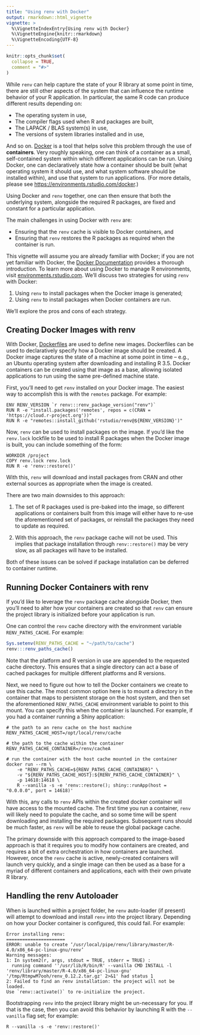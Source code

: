 ```yaml
---
title: "Using renv with Docker"
output: rmarkdown::html_vignette
vignette: >
  %\VignetteIndexEntry{Using renv with Docker}
  %\VignetteEngine{knitr::rmarkdown}
  %\VignetteEncoding{UTF-8}
---
```


```r
knitr::opts_chunk$set(
  collapse = TRUE,
  comment = "#>"
)
```

While `renv` can help capture the state of your R library at some point in time,
there are still other aspects of the system that can influence the runtime
behavior of your R application. In particular, the same R code can produce
different results depending on:

- The operating system in use,
- The compiler flags used when R and packages are built,
- The LAPACK / BLAS system(s) in use,
- The versions of system libraries installed and in use,

And so on. [Docker](https://www.docker.com/) is a tool that helps solve this
problem through the use of __containers__. Very roughly speaking, one can think
of a container as a small, self-contained system within which different
applications can be run. Using Docker, one can declaratively state how a
container should be built (what operating system it should use, and what system
software should be installed within), and use that system to run applications.
(For more details, please see <https://environments.rstudio.com/docker>.)

Using Docker and `renv` together, one can then ensure that both the underlying
system, alongside the required R packages, are fixed and constant for a
particular application.

The main challenges in using Docker with `renv` are:

- Ensuring that the `renv` cache is visible to Docker containers, and
- Ensuring that `renv` restores the R packages as required when the
  container is run.

This vignette will assume you are already familiar with Docker; if you are not
yet familiar with Docker, the [Docker Documentation](https://docs.docker.com/)
provides a thorough introduction. To learn more about using Docker to manage R
environments, visit
[environments.rstudio.com](https://environments.rstudio.com/docker.html). We'll
discuss two strategies for using `renv` with Docker:

1. Using `renv` to install packages when the Docker image is generated;
2. Using `renv` to install packages when Docker containers are run.

We'll explore the pros and cons of each strategy.

## Creating Docker Images with renv

With Docker, [Dockerfiles](https://docs.docker.com/engine/reference/builder/)
are used to define new images. Dockerfiles can be used to declaratively specify
how a Docker image should be created. A Docker image captures the state of a
machine at some point in time -- e.g., an Ubuntu operating system after
downloading and installing R 3.5. Docker containers can be created using that
image as a base, allowing isolated applications to run using the same
pre-defined machine state.

First, you'll need to get `renv` installed on your Docker image. The easiest
way to accomplish this is with the `remotes` package. For example:

```
ENV RENV_VERSION `r renv:::renv_package_version("renv")`
RUN R -e "install.packages('remotes', repos = c(CRAN = 'https://cloud.r-project.org'))"
RUN R -e "remotes::install_github('rstudio/renv@${RENV_VERSION}')"
```

Now, `renv` can be used to install packages on the image. If you'd like the
`renv.lock` lockfile to be used to install R packages when the Docker image is
built, you can include something of the form:

```
WORKDIR /project
COPY renv.lock renv.lock
RUN R -e 'renv::restore()'
```

With this, `renv` will download and install packages from CRAN and other
external sources as appropriate when the image is created.

There are two main downsides to this approach:

1. The set of R packages used is pre-baked into the image, so different
   applications or containers built from this image will either have to
   re-use the aforementioned set of packages, or reinstall the packages
   they need to update as required.

2. With this approach, the `renv` package cache will not be used. This
   implies that package installation through `renv::restore()` may be
   very slow, as all packages will have to be installed.

Both of these issues can be solved if package installation can be
deferred to container runtime.


## Running Docker Containers with renv

If you'd like to leverage the `renv` package cache alongside Docker, then
you'll need to alter how your containers are created so that `renv` can
ensure the project library is initialized before your application is run.

One can control the `renv` cache directory with the environment variable
`RENV_PATHS_CACHE`. For example:

```r
Sys.setenv(RENV_PATHS_CACHE = "~/path/to/cache")
renv:::renv_paths_cache()
```

Note that the platform and R version in use are appended to the requested
cache directory. This ensures that a single directory can act a base of
cached packages for multiple different platforms and R versions.

Next, we need to figure out how to tell the Docker containers we create
to use this cache. The most common option here is to mount a directory
in the container that maps to persistent storage on the host system, and
then set the aforementioned `RENV_PATHS_CACHE` environment variable to
point to this mount. You can specify this when the container is launched.
For example, if you had a container running a Shiny application:

```
# the path to an renv cache on the host machine
RENV_PATHS_CACHE_HOST=/opt/local/renv/cache

# the path to the cache within the container
RENV_PATHS_CACHE_CONTAINER=/renv/cacheA

# run the container with the host cache mounted in the container
docker run --rm \
    -e "RENV_PATHS_CACHE=${RENV_PATHS_CACHE_CONTAINER}" \
    -v "${RENV_PATHS_CACHE_HOST}:${RENV_PATHS_CACHE_CONTAINER}" \
    -p 14618:14618 \
    R --vanilla -s -e 'renv::restore(); shiny::runApp(host = "0.0.0.0", port = 14618)'
```

With this, any calls to `renv` APIs within the created docker container will
have access to the mounted cache. The first time you run a container, `renv`
will likely need to populate the cache, and so some time will be spent
downloading and installing the required packages. Subsequent runs should be much
faster, as `renv` will be able to reuse the global package cache.

The primary downside with this approach compared to the image-based approach
is that it requires you to modify how containers are created, and requires
a bit of extra orchestration in how containers are launched. However, once
the `renv` cache is active, newly-created containers will launch very quickly,
and a single image can then be used as a base for a myriad of different
containers and applications, each with their own private R library.


## Handling the renv Autoloader

When \R is launched within a project folder, he `renv` auto-loader (if present)
will attempt to download and install `renv` into the project library. Depending
on how your Docker container is configured, this could fail. For example:

```
Error installing renv:
======================
ERROR: unable to create ‘/usr/local/pipe/renv/library/master/R-4.0/x86_64-pc-linux-gnu/renv’
Warning messages:
1: In system2(r, args, stdout = TRUE, stderr = TRUE) :
  running command ''/usr/lib/R/bin/R' --vanilla CMD INSTALL -l 'renv/library/master/R-4.0/x86_64-pc-linux-gnu' '/tmp/RtmpwM7ooh/renv_0.12.2.tar.gz' 2>&1' had status 1
2: Failed to find an renv installation: the project will not be loaded.
Use `renv::activate()` to re-initialize the project.
```

Bootstrapping `renv` into the project library might be un-necessary for you. If
that is the case, then you can avoid this behavior by launching R with the
`--vanilla` flag set; for example:

```
R --vanilla -s -e 'renv::restore()'
```

